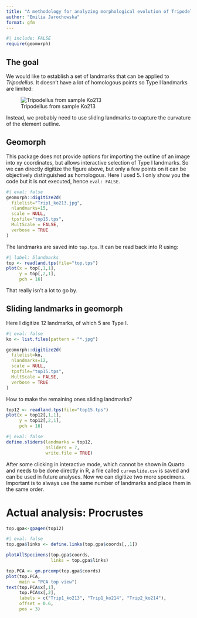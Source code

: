 ```yaml
---
title: "A methodology for analyzing morphological evolution of Tripodellus"
author: "Emilia Jarochowska"
format: gfm
---
```


```r
#| include: FALSE
require(geomorph)
```

## The goal

We would like to establish a set of landmarks that can be applied to *Tripodellus*. It doesn't have a lot of homologous points so Type I landmarks are limited:

![Tripodellus from sample Ko213](Trip1_ko213.jpg){fig-alt="top view"}

Instead, we probably need to use sliding landmarks to capture the curvature of the element outline.

## Geomorph

This package does not provide options for importing the outline of an image into xy coordinates, but allows interactive selection of Type I landmarks. So we can directly digitize the figure above, but only a few points on it can be objectively distinguished as homologous. Here I used 5. I only show you the code but it is not executed, hence `eval: FALSE`.

```r
#| eval: false
geomorph::digitize2d(
  filelist="Trip1_ko213.jpg",
  nlandmarks=15,
  scale = NULL,
  tpsfile="top15.tps",
  MultScale = FALSE,
  verbose = TRUE
)
```

The landmarks are saved into `top.tps`. It can be read back into R using:

```r
#| label: 5landmarks
top <- readland.tps(file="top.tps")
plot(x = top[,1,1],
     y = top[,2,1], 
     pch = 16)
```

That really isn't a lot to go by. 

## Sliding landmarks in geomorph

Here I digitize 12 landmarks, of which 5 are Type I.

```r
#| eval: false
ko <- list.files(pattern = "*.jpg")

geomorph::digitize2d(
  filelist=ko,
  nlandmarks=12,
  scale = NULL,
  tpsfile="top15.tps",
  MultScale = FALSE,
  verbose = TRUE
)
```

How to make the remaining ones sliding landmarks?

```r
top12 <- readland.tps(file="top15.tps")
plot(x = top12[,1,1],
     y = top12[,2,1], 
     pch = 16)
```

```r
#| eval: false
define.sliders(landmarks = top12, 
               nsliders = 7, 
               write.file = TRUE)
```

After some clicking in interactive mode, which cannot be shown in Quarto and needs to be done directly in R, a file called `curveslide.csv` is saved and can be used in future analyses. Now we can digitize two more specimens. Important is to always use the same number of landmarks and place them in the same order.

# Actual analysis: Procrustes

```r
top.gpa<-gpagen(top12)
```

```r
#| eval: false
top.gpa$links <- define.links(top.gpa$coords[,,1])
```

```r
plotAllSpecimens(top.gpa$coords,
                 links = top.gpa$links)
```

```r
top.PCA <- gm.prcomp(top.gpa$coords)
plot(top.PCA, 
     main = "PCA top view")
text(top.PCA$x[,1], 
     top.PCA$x[,2], 
     labels = c("Trip1_ko213", "Trip1_ko214", "Trip2_ko214"),
     offset = 0.6,
     pos = 3)
```
